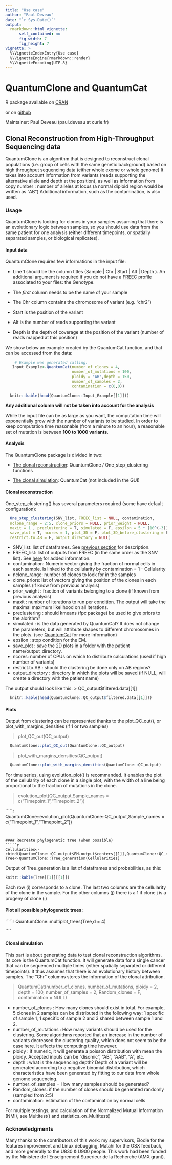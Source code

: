 ```yaml
---
title: "Use case"
author: "Paul Deveau"
date: "`r Sys.Date()`"
output: 
  rmarkdown::html_vignette:
      self_contained: no
      fig_width: 7
      fig_height: 7
vignette: >
  %\VignetteIndexEntry{Use case}
  %\VignetteEngine{rmarkdown::render}
  %\VignetteEncoding{UTF-8}
---
```


# QuantumClone and QuantumCat

R package available on [CRAN](https://cran.r-project.org/package=QuantumClone)

or on [github](https://github.com/DeveauP/QuantumClone)

Maintainer: Paul Deveau (paul.deveau at curie.fr)

## Clonal Reconstruction from High-Throughput Sequencing data

QuantumClone is an algorithm that is designed to reconstruct clonal populations (i.e. group of cells with the same genetic background) based on high throughput sequencing data (either whole exome or whole genome)
It takes into account information from variants (reads supporting the alternative allele and depth at the position), as well as information from copy number : number of alleles at locus (a normal diploid region would be written as "AB")
Additional information, such as the contamination, is also used.


### <a name="UA"></a>  Usage
QuantumClone is looking for clones in your samples assuming that there is an evolutionary logic between samples, so you should use data from the same patient for one analysis (either different timepoints, or spatially separated samples, or biological replicates).


#### Input data
QuantumClone requires few informations in the input file:
<a name="SNVD"></a>

* Line 1 should be the column titles (Sample | Chr | Start | Alt | Depth ). An additional argument is required if you do not have a [FREEC](http://bioinfo-out.curie.fr/projects/freec/) profile associated to your files: the Genotype.

* The *first* column needs to be the name of your sample

* The Chr column contains the chromosome of variant (e.g. "chr2")

* Start is the position of the variant

* Alt is the number of reads supporting the variant

* Depth is the depth of coverage at the position of the variant (number of reads mapped at this position)

We show below an example created by  the QuantumCat function, and that can be accessed from the data:
````r
    # Example was generated calling:
   Input_Example<-QuantumCat(number_of_clones = 4,
                             number_of_mutations = 100,
                             ploidy = "AB",depth = 150,
                             number_of_samples = 2,
                             contamination = c(0,0))
````
````r
  knitr::kable(head(QuantumClone::Input_Example[[1]]))
````


**Any additional column will not be taken into account for the analysis**


While the input file can be as large as you want, the computation time will exponentially grow with the number of variants to be studied. In order to keep computation time reasonable (from a minute to an hour), a reasonable set of mutation is between **100 to 1000 variants**.


#### Analysis
The QuantumClone package is divided in two:

* [The clonal reconstruction](#CR): QuantumClone / One_step_clustering functions

* [The clonal simulation](#CS): QuantumCat (not included in the GUI)

#### <a name="CR"></a> Clonal reconstruction
One_step_clustering() has several parameters required (some have default configuration):
````r
  One_step_clustering(SNV_list, FREEC_list = NULL, contamination,
  nclone_range = 2:5, clone_priors = NULL, prior_weight = NULL,
  maxit = 1 , preclustering = T, simulated = F, epsilon = 5 * (10^(-3)),
  save_plot = T, ncores = 1, plot_3D = F, plot_3D_before_clustering = F,
  restrict.to.AB = F, output_directory = NULL)
````

* SNV_list: list of dataframes. See [previous section](#SNVD) for description.
* FREEC_list: list of outputs from FREEC (in the same order as the SNV list). See [here](#FREECD) for added information.
* contamination: Numeric vector giving the fraction of normal cells in each sample. Is linked to the cellularity by contamination = 1 - Cellularity
* nclone_range: number of clones to look for in the samples
* clone_priors: list of vectors giving the position of the clones in each samples (if know from previous analysis)
* prior_weight : fraction of variants belonging to a clone (if known from previous analysis)
* maxit : number of iterations to run per condition. The output will take the maximal maximum likelihood on all iterations.
* preclustering : should kmeans (fpc package) be used to give priors to the alorithm?
* simulated : is the data generated by QuantumCat? It does not change the parameters, but will attribute shapes to different chromosomes in the plots. (see [QuantumCat](#CS) for more information)
* epsilon : stop condition for the EM.
* save_plot : save the 2D plots in a folder with the patient name/output_directory.
* ncores: number of CPUs on which to distribute calculations (used if high number of variants)
* restrict.to.AB : should the clustering be done only on AB regions?
* output_directory : directory in which the plots will be saved (if NULL, will create a directory with the patient name)

The output should look like this:
> QC_output$filtered.data[[1]]

````r
  knitr::kable(head(QuantumClone::QC_output$filtered.data[[1]]))
````

#### Plots

Output from clustering can be represented thanks to the plot_QC_out(), or plot_with_margins_densities (if 1 or two samples)

> plot_QC_out(QC_output)

````r
  QuantumClone::plot_QC_out(QuantumClone::QC_output)
````

> plot_with_margins_densities(QC_output)

````r
  QuantumClone::plot_with_margins_densities(QuantumClone::QC_output)
````

For time series, using evolution_plot() is recommanded. It enables the plot of the cellularity of each clone in a single plot, with the width of a line being proportional to the fraction of mutations in the clone.

> evolution_plot(QC_output,Sample_names = c("Timepoint_1","Timepoint_2"))

`````r
QuantumClone::evolution_plot(QuantumClone::QC_output,Sample_names = c("Timepoint_1","Timepoint_2"))

````


#### Recreate phylogenetic tree (when possible)
`````r
Cellularities<-cbind(QuantumClone::QC_output$EM.output$centers[[1]],QuantumClone::QC_output$EM.output$centers[[2]])
Tree<-QuantumClone::Tree_generation(Cellularities)

````

Output of Tree_generation is a list of dataframes and probabilities, as this:
````r
knitr::kable(Tree[[1]][[1]])
````
Each row (i) corresponds to a clone. The last two columns are the cellularity of the clone in the sample.
For the other columns (j) there is a 1 if clone j is a progeny of clone (i)

#### Plot all possible phylogenetic trees:
`````r
QuantumClone::multiplot_trees(Tree,d = 4)

````

#### <a name="CS"></a> Clonal simulation
This part is about generating data to test clonal reconstruction algorithms. Its core is the QuantumCat function. It will generate data for a single cancer that can be sequenced multiple times (either spatially separated or different timepoints). It thus assumes that there is an evolutionary history between samples. The "Chr" columns stores the information of the clonal attribution.

> QuantumCat(number_of_clones, number_of_mutations, ploidy = 2, depth = 100,
  number_of_samples = 2, Random_clones = F, contamination = NULL)

* number_of_clones : How many clones should exist in total. For example, 5 clones in 2 samples can be distributed in the following way: 1 specific of sample 1, 1 specific of sample 2 and 3 shared between sample 1 and 2.
* number_of_mutations : How many variants should be used for the clustering. Some algorithms reported that an increase in the number of variants decreased the clustering quality, which does not seem to be the case here. It affects the computing time however.
* ploidy : if numeric, it will generate a poisson distribution with mean the ploidy. Accepted inputs can be "disomic", "AB", "AAB", "A", etc.
* depth : what is the sequencing depth? Depth of a variant will be generated according to a negative binomial distribution, which characteristics have been generated by fitting to our data from whole genome sequencing.
* number_of_samples = How many samples should be generated?
* Random_clones: if the number of clones should be generated randomly (sampled from 2:5)
* contamination: estimation of the contamination by normal cells

For multiple testings, and calculation of the Normalized Mutual Information (NMI), see Multitest() and statistics_on_Multitest()

### Acknowledgments
Many thanks to the contributors of this work: my supervisors, Elodie for the features improvement and Linux debugging, Matahi for the OSX feedback, and more generally to the U830 & U900 people. This work had been funded by the Ministere de l'Enseignement Superieur de la Recherche (AMX grant).
